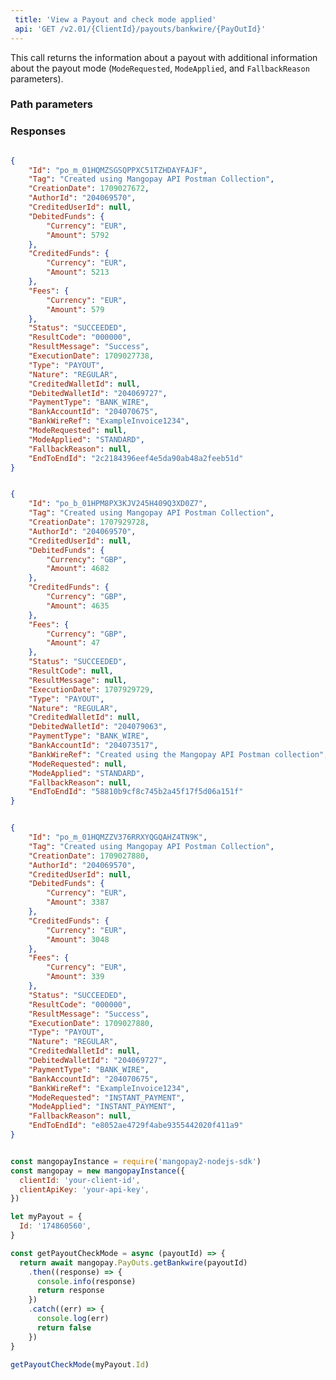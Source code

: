 ```yaml
---  
 title: 'View a Payout and check mode applied'  
 api: 'GET /v2.01/{ClientId}/payouts/bankwire/{PayOutId}'  
---  
```


  

This call returns the information about a payout with additional information about the payout mode (`ModeRequested`, `ModeApplied`, and `FallbackReason` parameters).  

### Path parameters  

<PayoutId />  

### Responses  

<AccordionGroup><Accordion title="200 Standard: Succeeded">  

<IdResponse />  

<Tag2Response />  

<CreationDateResponse />  

<AuthorId1Response />  

<CreditedUserId1Response />  

<DebitedFunds3Response />  

<CreditedFunds3Response />  

<Fees2Response />  

<Status2Response />  

<ResultCodeResponse />  

<ResultMessageResponse />  

<ExecutionDateResponse />  

<TypeResponse />  

<NatureResponse />  

<CreditedWalletId1Response />  

<DebitedWalletIdResponse />  

<PaymentType2Response />  

<BankAccountIdResponse />  

<BankWireRefResponse />  

<ModeRequestedResponse />  

<ModeAppliedResponse />  

<FallbackReasonResponse />  

<EndToEndIdResponse /></Accordion><Accordion title="200 Standard: Succeeded 1 second after creation (GBP Faster Payment)">  

<IdResponse />  

<Tag2Response />  

<CreationDateResponse />  

<AuthorId1Response />  

<CreditedUserId1Response />  

<DebitedFunds3Response />  

<CreditedFunds3Response />  

<Fees2Response />  

<Status2Response />  

<ResultCodeResponse />  

<ResultMessageResponse />  

<ExecutionDateResponse />  

<TypeResponse />  

<NatureResponse />  

<CreditedWalletId1Response />  

<DebitedWalletIdResponse />  

<PaymentType2Response />  

<BankAccountIdResponse />  

<BankWireRefResponse />  

<ModeRequestedResponse />  

<ModeAppliedResponse />  

<FallbackReasonResponse />  

<EndToEndIdResponse /></Accordion><Accordion title="200 Instant payment: Succeeded">  

<IdResponse />  

<Tag2Response />  

<CreationDateResponse />  

<AuthorId1Response />  

<CreditedUserId1Response />  

<DebitedFunds3Response />  

<CreditedFunds3Response />  

<Fees2Response />  

<Status2Response />  

<ResultCodeResponse />  

<ResultMessageResponse />  

<ExecutionDateResponse />  

<TypeResponse />  

<NatureResponse />  

<CreditedWalletId1Response />  

<DebitedWalletIdResponse />  

<PaymentType2Response />  

<BankAccountIdResponse />  

<BankWireRefResponse />  

<ModeRequestedResponse />  

<ModeAppliedResponse />  

<FallbackReasonResponse />  

<EndToEndIdResponse /></Accordion></AccordionGroup>  

<ResponseExample>  

```json 200 Standard: Succeeded  

{
    "Id": "po_m_01HQMZSGSQPPXC51TZHDAYFAJF",
    "Tag": "Created using Mangopay API Postman Collection",
    "CreationDate": 1709027672,
    "AuthorId": "204069570",
    "CreditedUserId": null,
    "DebitedFunds": {
        "Currency": "EUR",
        "Amount": 5792
    },
    "CreditedFunds": {
        "Currency": "EUR",
        "Amount": 5213
    },
    "Fees": {
        "Currency": "EUR",
        "Amount": 579
    },
    "Status": "SUCCEEDED",
    "ResultCode": "000000",
    "ResultMessage": "Success",
    "ExecutionDate": 1709027738,
    "Type": "PAYOUT",
    "Nature": "REGULAR",
    "CreditedWalletId": null,
    "DebitedWalletId": "204069727",
    "PaymentType": "BANK_WIRE",
    "BankAccountId": "204070675",
    "BankWireRef": "ExampleInvoice1234",
    "ModeRequested": null,
    "ModeApplied": "STANDARD",
    "FallbackReason": null,
    "EndToEndId": "2c2184396eef4e5da90ab48a2feeb51d"
}  

 ```  

```json 200 Standard: Succeeded 1 second after creation (GBP Faster Payment)  

{
    "Id": "po_b_01HPM8PX3KJV245H409Q3XD0Z7",
    "Tag": "Created using Mangopay API Postman Collection",
    "CreationDate": 1707929728,
    "AuthorId": "204069570",
    "CreditedUserId": null,
    "DebitedFunds": {
        "Currency": "GBP",
        "Amount": 4682
    },
    "CreditedFunds": {
        "Currency": "GBP",
        "Amount": 4635
    },
    "Fees": {
        "Currency": "GBP",
        "Amount": 47
    },
    "Status": "SUCCEEDED",
    "ResultCode": null,
    "ResultMessage": null,
    "ExecutionDate": 1707929729,
    "Type": "PAYOUT",
    "Nature": "REGULAR",
    "CreditedWalletId": null,
    "DebitedWalletId": "204079063",
    "PaymentType": "BANK_WIRE",
    "BankAccountId": "204073517",
    "BankWireRef": "Created using the Mangopay API Postman collection",
    "ModeRequested": null,
    "ModeApplied": "STANDARD",
    "FallbackReason": null,
    "EndToEndId": "58810b9cf8c745b2a45f17f5d06a151f"
}  

 ```  

```json 200 Instant payment: Succeeded  

{
    "Id": "po_m_01HQMZZV376RRXYQGQAHZ4TN9K",
    "Tag": "Created using Mangopay API Postman Collection",
    "CreationDate": 1709027880,
    "AuthorId": "204069570",
    "CreditedUserId": null,
    "DebitedFunds": {
        "Currency": "EUR",
        "Amount": 3387
    },
    "CreditedFunds": {
        "Currency": "EUR",
        "Amount": 3048
    },
    "Fees": {
        "Currency": "EUR",
        "Amount": 339
    },
    "Status": "SUCCEEDED",
    "ResultCode": "000000",
    "ResultMessage": "Success",
    "ExecutionDate": 1709027880,
    "Type": "PAYOUT",
    "Nature": "REGULAR",
    "CreditedWalletId": null,
    "DebitedWalletId": "204069727",
    "PaymentType": "BANK_WIRE",
    "BankAccountId": "204070675",
    "BankWireRef": "ExampleInvoice1234",
    "ModeRequested": "INSTANT_PAYMENT",
    "ModeApplied": "INSTANT_PAYMENT",
    "FallbackReason": null,
    "EndToEndId": "e8052ae4729f4abe9355442020f411a9"
}  

 ```  

</ResponseExample>  

<RequestExample>  
  
```javascript NodeJS  

const mangopayInstance = require('mangopay2-nodejs-sdk')
const mangopay = new mangopayInstance({
  clientId: 'your-client-id',
  clientApiKey: 'your-api-key',
})

let myPayout = {
  Id: '174860560',
}

const getPayoutCheckMode = async (payoutId) => {
  return await mangopay.PayOuts.getBankwire(payoutId)
    .then((response) => {
      console.info(response)
      return response
    })
    .catch((err) => {
      console.log(err)
      return false
    })
}

getPayoutCheckMode(myPayout.Id)  
```  

  
</RequestExample>